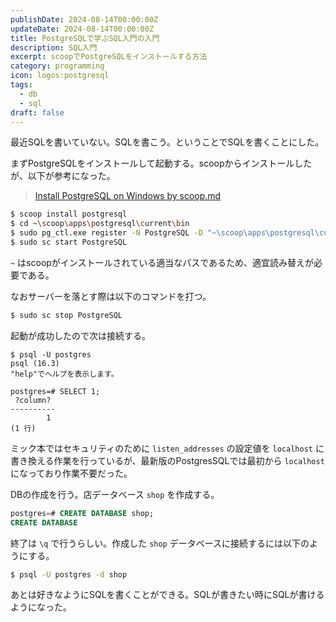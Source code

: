 ```yaml
---
publishDate: 2024-08-14T00:00:00Z
updateDate: 2024-08-14T00:00:00Z
title: PostgreSQLで学ぶSQL入門の入門
description: SQL入門
excerpt: scoopでPostgreSQLをインストールする方法
category: programming
icon: logos:postgresql
tags:
  - db
  - sql
draft: false
---
```


最近SQLを書いていない。SQLを書こう。ということでSQLを書くことにした。

まずPostgreSQLをインストールして起動する。scoopからインストールしたが、以下が参考になった。

> [Install PostgreSQL on Windows by scoop.md](https://gist.github.com/ergin/51bc961b77fcc73394a6c6ba7e54ba0a)

```bash
$ scoop install postgresql
$ cd ~\scoop\apps\postgresql\current\bin
$ sudo pg_ctl.exe register -N PostgreSQL -D "~\scoop\apps\postgresql\current\data" -S auto
$ sudo sc start PostgreSQL
```

`~` はscoopがインストールされている適当なパスであるため、適宜読み替えが必要である。

なおサーバーを落とす際は以下のコマンドを打つ。

```bash
$ sudo sc stop PostgreSQL
```

起動が成功したので次は接続する。

```
$ psql -U postgres
psql (16.3)
"help"でヘルプを表示します。

postgres=# SELECT 1;
 ?column?
----------
        1
(1 行)
```

ミック本ではセキュリティのために `listen_addresses` の設定値を `localhost` に書き換える作業を行っているが、最新版のPostgresSQLでは最初から `localhost` になっており作業不要だった。

DBの作成を行う。店データベース `shop` を作成する。

```sql
postgres=# CREATE DATABASE shop;
CREATE DATABASE
```

終了は `\q` で行うらしい。作成した `shop` データベースに接続するには以下のようにする。


```bash
$ psql -U postgres -d shop
```

あとは好きなようにSQLを書くことができる。SQLが書きたい時にSQLが書けるようになった。
